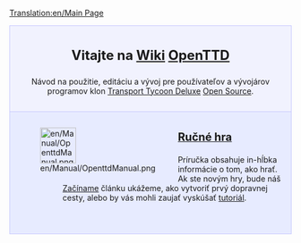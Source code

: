 [[Translation:en/Main Page]]
{{en/Translation|origin= en/Main Page
|from  = en
|to    = sk
|Percentage =5
}}

<div style="background-color: #f1f2fe; border: 1px solid #c7c8fe; margin: 0; padding: 1em 1em 1em 1em; text-align:center">
<div style="font-size:1.7em; font-weight:bold">Vitajte na [https://www.wikipedia.org/wiki/sk:wiki Wiki] <span class="plainlinks">[http://www.openttd.org/ OpenTTD]</span></div>
Návod na použitie, editáciu a vývoj pre používateľov a vývojárov programov klon [[sk/Transport Tycoon Deluxe|Transport Tycoon Deluxe]] [http://www.opensource.org/ Open Source].
</div>
<div style="background-color: #E7EBFF; border: 1px solid #c7c8fe; border-top:none; padding: 1em 1em 0em 1em; margin-bottom:2em">
<div style="float:left">[[File:en/Manual/OpenttdManual.png|64px]]</div>
<div style="margin-left:80px; margin-bottom:4em">
<div style="font-size:1.4em; font-weight:bold">[[sk/Manual/Main Page|Ručné hra]]</div>
Príručka obsahuje in-hĺbka informácie o tom, ako hrať. Ak ste novým hry, bude náš [[sk/Začíname|Začíname]] článku ukážeme, ako vytvoriť prvý dopravnej cesty, alebo by vás mohli zaujať vyskúšať [[sk/Tutoriál|tutoriál]].</div>